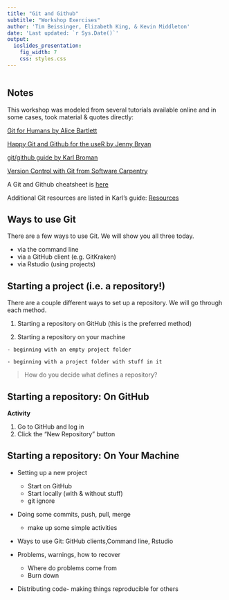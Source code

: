```yaml
---
title: "Git and Github"
subtitle: "Workshop Exercises"
author: 'Tim Beissinger, Elizabeth King, & Kevin Middleton'
date: 'Last updated: `r Sys.Date()`'
output:
  ioslides_presentation:
    fig_width: 7
    css: styles.css
---
```


```r
```

## Notes

This workshop was modeled from several tutorials available online and in some cases, took material & quotes directly:

[Git for Humans by Alice Bartlett](https://speakerdeck.com/alicebartlett/git-for-humans)

[Happy Git and Github for the useR by Jenny Bryan](http://happygitwithr.com/)

[git/github guide by Karl Broman](http://kbroman.org/github_tutorial/)

[Version Control with Git from Software Carpentry](http://swcarpentry.github.io/git-novice/)

A Git and Github cheatsheet is [here](https://services.github.com/on-demand/downloads/github-git-cheat-sheet.pdf)

Additional Git resources are listed in Karl's guide: [Resources](http://kbroman.org/github_tutorial/pages/resources.html)

## Ways to use Git

There are a few ways to use Git. We will show you all three today. 

  - via the command line 
  - via a GitHub client (e.g. GitKraken)
  - via Rstudio (using projects)

## Starting a project (i.e. a repository!)

There are a couple different ways to set up a repository. We will go through each method. 

  1. Starting a repository on GitHub (this is the preferred method)

  1. Starting a repository on your machine

    - beginning with an empty project folder

    - beginning with a project folder with stuff in it
    
> How do you decide what defines a repository?
    
## Starting a repository: On GitHub

**Activity**

  1. Go to GitHub and log in 
  1. Click the "New Repository" button

## Starting a repository: On Your Machine

- Setting up a new project
  - Start on GitHub
  - Start locally (with & without stuff)
  - git ignore
  
- Doing some commits, push, pull, merge
  - make up some simple activities
  
- Ways to use Git: GitHub clients,Command line, Rstudio 

- Problems, warnings, how to recover
  - Where do problems come from
  - Burn down
  
- Distributing code- making things reproducible for others



